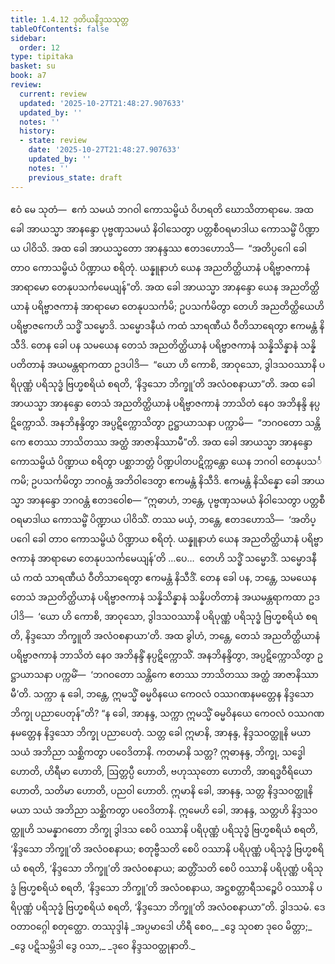 ```yaml
---
title: 1.4.12 ဒုတိယနိဒ္ဒသသုတ္တ
tableOfContents: false
sidebar:
  order: 12
type: tipitaka
basket: su
book: a7
review:
  current: review
  updated: '2025-10-27T21:48:27.907633'
  updated_by: ''
  notes: ''
  history:
  - state: review
    date: '2025-10-27T21:48:27.907633'
    updated_by: ''
    notes: ''
    previous_state: draft
---
```



<ReviewStatus review={frontmatter.review} showDetails={true} />

<HypothesisAnnotation frontmatter={frontmatter} />

<DynamicBreadcrumb />

<Division number="43" book="a7" e="ch" v="16" p="425">

<Paragraph number="215" book="a7">
ဧဝံ မေ သုတံ—  ဧကံ သမယံ ဘဂဝါ ကောသမ္ဗိယံ ဝိဟရတိ ဃောသိတာရာမေ. အထ ခေါ အာယသ္မာ အာနန္ဒော ပုဗ္ဗဏှသမယံ နိဝါသေတွာ ပတ္တစီဝရမာဒါယ ကောသမ္ဗိံ ပိဏ္ဍာယ ပါဝိသိ. အထ ခေါ အာယသ္မတော အာနန္ဒဿ ဧတဒဟောသိ—  “အတိပ္ပဂေါ ခေါ တာဝ ကောသမ္ဗိယံ ပိဏ္ဍာယ စရိတုံ. ယန္နူနာဟံ ယေန အညတိတ္ထိယာနံ ပရိဗ္ဗာဇကာနံ အာရာမော တေနုပသင်္ကမေယျန်”တိ. အထ ခေါ အာယသ္မာ အာနန္ဒော ယေန အညတိတ္ထိယာနံ ပရိဗ္ဗာဇကာနံ အာရာမော တေနုပသင်္ကမိ; ဥပသင်္ကမိတွာ တေဟိ အညတိတ္ထိယေဟိ ပရိဗ္ဗာဇကေဟိ သဒ္ဓိံ သမ္မောဒိ. သမ္မောဒနီယံ ကထံ သာရဏီယံ ဝီတိသာရေတွာ ဧကမန္တံ နိသီဒိ.
</Paragraph>

<Paragraph number="216" book="a7">
တေန ခေါ ပန သမယေန တေသံ အညတိတ္ထိယာနံ ပရိဗ္ဗာဇကာနံ သန္နိသိန္နာနံ သန္နိပတိတာနံ အယမန္တရာကထာ ဥဒပါဒိ—  “ယော ဟိ ကောစိ, အာဝုသော, ဒွါဒသဝဿာနိ ပရိပုဏ္ဏံ ပရိသုဒ္ဓံ ဗြဟ္မစရိယံ စရတိ, ‘နိဒ္ဒသော ဘိက္ခူ’တိ အလံဝစနာယာ”တိ.
</Paragraph>

<Paragraph number="217" book="a7">
အထ ခေါ အာယသ္မာ အာနန္ဒော တေသံ အညတိတ္ထိယာနံ ပရိဗ္ဗာဇကာနံ ဘာသိတံ နေဝ အဘိနန္ဒိ နပ္ပဋိက္ကောသိ. အနဘိနန္ဒိတွာ အပ္ပဋိက္ကောသိတွာ ဥဋ္ဌာယာသနာ ပက္ကာမိ—  “ဘဂဝတော သန္တိကေ ဧတဿ ဘာသိတဿ အတ္ထံ အာဇာနိဿာမီ”တိ. အထ ခေါ အာယသ္မာ အာနန္ဒော ကောသမ္ဗိယံ ပိဏ္ဍာယ စရိတွာ ပစ္ဆာဘတ္တံ ပိဏ္ဍပါတပဋိက္ကန္တော ယေန ဘဂဝါ တေနုပသင်္ကမိ; ဥပသင်္ကမိတွာ ဘဂဝန္တံ အဘိဝါဒေတွာ ဧကမန္တံ နိသီဒိ. ဧကမန္တံ နိသိန္နော ခေါ အာယသ္မာ အာနန္ဒော ဘဂဝန္တံ ဧတဒဝေါစ—
</Paragraph>

<Paragraph number="218" book="a7">
“ဣဓာဟံ, ဘန္တေ, ပုဗ္ဗဏှသမယံ နိဝါသေတွာ ပတ္တစီဝရမာဒါယ ကောသမ္ဗိံ ပိဏ္ဍာယ ပါဝိသိံ. တဿ မယှံ, ဘန္တေ, ဧတဒဟောသိ—  ‘အတိပ္ပဂေါ ခေါ တာဝ ကောသမ္ဗိယံ ပိဏ္ဍာယ စရိတုံ. ယန္နူနာဟံ ယေန အညတိတ္ထိယာနံ ပရိဗ္ဗာဇကာနံ အာရာမော တေနုပသင်္ကမေယျန်’တိ …ပေ…  တေဟိ သဒ္ဓိံ သမ္မောဒိံ. သမ္မောဒနီယံ ကထံ သာရဏီယံ ဝီတိသာရေတွာ ဧကမန္တံ နိသီဒိံ.
</Paragraph>

<Paragraph number="219" book="a7">
တေန ခေါ ပန, ဘန္တေ, သမယေန တေသံ အညတိတ္ထိယာနံ ပရိဗ္ဗာဇကာနံ သန္နိသိန္နာနံ သန္နိပတိတာနံ အယမန္တရာကထာ ဥဒပါဒိ—  ‘ယော ဟိ ကောစိ, အာဝုသော, ဒွါဒသဝဿာနိ ပရိပုဏ္ဏံ ပရိသုဒ္ဓံ ဗြဟ္မစရိယံ စရတိ, နိဒ္ဒသော ဘိက္ခူတိ အလံဝစနာယာ’တိ. အထ ခွါဟံ, ဘန္တေ, တေသံ အညတိတ္ထိယာနံ ပရိဗ္ဗာဇကာနံ ဘာသိတံ နေဝ အဘိနန္ဒိံ နပ္ပဋိက္ကောသိံ. အနဘိနန္ဒိတွာ, အပ္ပဋိက္ကောသိတွာ ဥဋ္ဌာယာသနာ ပက္ကမိံ—  ‘ဘဂဝတော သန္တိကေ ဧတဿ ဘာသိတဿ အတ္ထံ အာဇာနိဿာမီ’တိ. သက္ကာ နု ခေါ, ဘန္တေ, ဣမသ္မိံ ဓမ္မဝိနယေ ကေဝလံ ဝဿဂဏနမတ္တေန နိဒ္ဒသော ဘိက္ခု ပညာပေတုန်”တိ?
</Paragraph>

<Paragraph number="220" book="a7">
“န ခေါ, အာနန္ဒ, သက္ကာ ဣမသ္မိံ ဓမ္မဝိနယေ ကေဝလံ ဝဿဂဏနမတ္တေန နိဒ္ဒသော ဘိက္ခု ပညာပေတုံ. သတ္တ ခေါ ဣမာနိ, အာနန္ဒ, နိဒ္ဒသဝတ္ထူနိ မယာ သယံ အဘိညာ သစ္ဆိကတွာ ပဝေဒိတာနိ.
</Paragraph>

<Paragraph number="221" book="a7">
ကတမာနိ သတ္တ? ဣဓာနန္ဒ, ဘိက္ခု, သဒ္ဓေါ ဟောတိ, ဟိရီမာ ဟောတိ, ဩတ္တပ္ပီ ဟောတိ, ဗဟုဿုတော ဟောတိ, အာရဒ္ဓဝီရိယော ဟောတိ, သတိမာ ဟောတိ, ပညဝါ ဟောတိ. ဣမာနိ ခေါ, အာနန္ဒ, သတ္တ နိဒ္ဒသဝတ္ထူနိ မယာ သယံ အဘိညာ သစ္ဆိကတွာ ပဝေဒိတာနိ. ဣမေဟိ ခေါ, အာနန္ဒ, သတ္တဟိ နိဒ္ဒသဝတ္ထူဟိ သမန္နာဂတော ဘိက္ခု ဒွါဒသ စေပိ ဝဿာနိ ပရိပုဏ္ဏံ ပရိသုဒ္ဓံ ဗြဟ္မစရိယံ စရတိ, ‘နိဒ္ဒသော ဘိက္ခူ’တိ အလံဝစနာယ; စတုဗ္ဗီသတိ စေပိ ဝဿာနိ ပရိပုဏ္ဏံ ပရိသုဒ္ဓံ ဗြဟ္မစရိယံ စရတိ, ‘နိဒ္ဒသော ဘိက္ခူ’တိ အလံဝစနာယ; ဆတ္တိံသတိ စေပိ ဝဿာနိ ပရိပုဏ္ဏံ ပရိသုဒ္ဓံ ဗြဟ္မစရိယံ စရတိ, ‘နိဒ္ဒသော ဘိက္ခူ’တိ အလံဝစနာယ, အဋ္ဌစတ္တာရီသဉ္စေပိ ဝဿာနိ ပရိပုဏ္ဏံ ပရိသုဒ္ဓံ ဗြဟ္မစရိယံ စရတိ, ‘နိဒ္ဒသော ဘိက္ခူ’တိ အလံဝစနာယာ”တိ.

</Paragraph>
</Division>

<Paragraph number="222" type="center" book="a7">
ဒွါဒသမံ.



</Paragraph>

<Paragraph number="223" type="center" book="a7">
ဒေဝတာဝဂ္ဂေါ စတုတ္ထော.



</Paragraph>

<Paragraph number="224" type="center" book="a7">
တဿုဒ္ဒါနံ


</Paragraph>

<Paragraph number="225" type="verses" book="a7">
_အပ္ပမာဒေါ ဟိရီ စေဝ,_  
_ဒွေ သုဝစာ ဒုဝေ မိတ္တာ;_  
_ဒွေ ပဋိသမ္ဘိဒါ ဒွေ ဝသာ,_  
_ဒုဝေ နိဒ္ဒသဝတ္ထုနာတိ._
</Paragraph>
